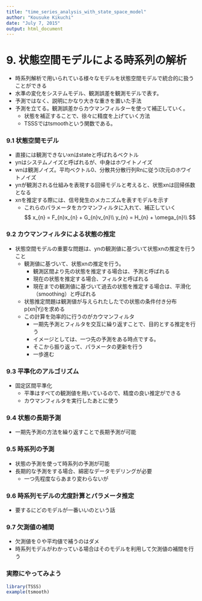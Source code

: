 ```yaml
---
title: "time_series_analysis_with_state_space_model"
author: "Kousuke Kikuchi"
date: "July 7, 2015"
output: html_document
---
```


# 9. 状態空間モデルによる時系列の解析
- 時系列解析で用いられている様々なモデルを状態空間モデルで統合的に扱うことができる
- 水準の変化をシステムモデル、観測誤差を観測モデルで表す。
- 予測ではなく、説明にかなり大きな重きを置いた手法
- 予測を立てる。観測誤差からカウマンフィルターを使って補正していく。
    - 状態を補正することで、徐々に精度を上げていく方法
    - TSSSではtsmoothという関数である。

### 9.1 状態空間モデル
- 直接には観測できないxnはstateと呼ばれるベクトル
- ynはシステムノイズと呼ばれるが、中身はホワイトノイズ
- wnは観測ノイズ。平均ベクトル0、分散共分散行列Rnに従うl次元のホワイトノイズ
- ynが観測される仕組みを表現する回帰モデルと考えると、状態xnは回帰係数となる
- xnを推定する際には、信号発生のメカニズムを表すモデルを示す
    - これらのパラメータをカウマンフィルタに入れて、補正していく
$$
x_{n} = F_{n}x_{n} + G_{n}v_{n}\\
y_{n} = H_{n} + \omega_{n}\\
$$



### 9.2 カウマンフィルタによる状態の推定
- 状態空間モデルの重要な問題は、ynの観測値に基づいて状態xnの推定を行うこと
    - 観測値に基づいて、状態xnの推定を行う。
        - 観測区間より先の状態を推定する場合は、予測と呼ばれる
        - 現在の状態を推定する場合、フィルタと呼ばれる
        - 現在までの観測値に基づいて過去の状態を推定する場合は、平滑化（smoothing）と呼ばれる
    - 状態推定問題は観測値が与えられたしたでの状態の条件付き分布 p(xn|Yj)を求める
    - この計算を効率的に行うのがカウマンフィルタ
        - 一期先予測とフィルタを交互に繰り返すことで、目的とする推定を行う
        - イメージとしては、一つ先の予測をある時点でする。
        - そこから振り返って、パラメータの更新を行う
        - 一歩進む
    
### 9.3 平準化のアルゴリズム
- 固定区間平準化
    - 平準はすべての観測値を用いているので、精度の良い推定ができる
    - カウマンフィルタを実行したあとに使う
    
### 9.4 状態の長期予測
- 一期先予測の方法を繰り返すことで長期予測が可能

### 9.5 時系列の予測
- 状態の予測を使って時系列の予測が可能
- 長期的な予測をする場合、綿密なデータモデリングが必要
    - 一つ先程度ならあまり変わらないが

### 9.6 時系列モデルの尤度計算とパラメータ推定
- 要するにどのモデルが一番いいのという話

### 9.7 欠測値の補間
- 欠測値を０や平均値で補うのはダメ
- 時系列モデルがわかっている場合はそのモデルを利用して欠測値の補間を行う

### 実際にやってみよう
```r
library(TSSS)
example(tsmooth)
```


